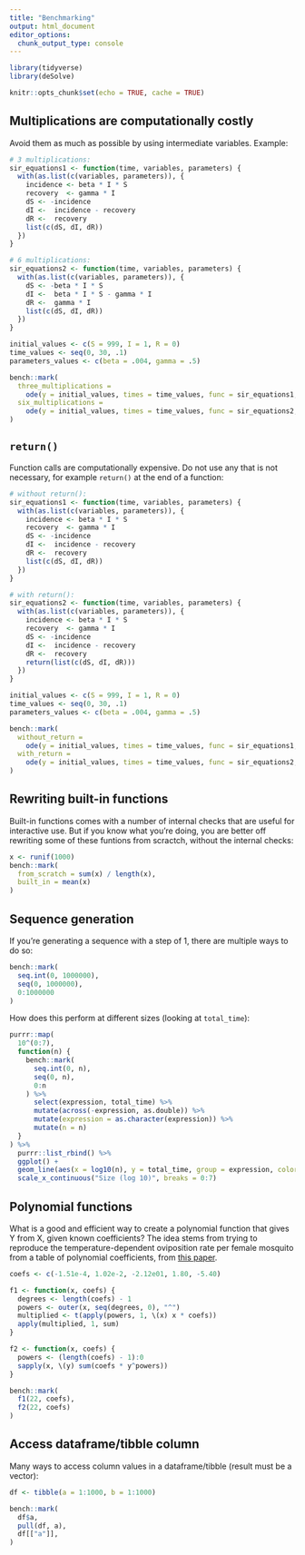```yaml
---
title: "Benchmarking"
output: html_document
editor_options: 
  chunk_output_type: console
---
```


```r
library(tidyverse)
library(deSolve)

knitr::opts_chunk$set(echo = TRUE, cache = TRUE)
```

## Multiplications are computationally costly

Avoid them as much as possible by using intermediate variables. Example:

```r
# 3 multiplications:
sir_equations1 <- function(time, variables, parameters) {
  with(as.list(c(variables, parameters)), {
    incidence <- beta * I * S
    recovery  <- gamma * I
    dS <- -incidence
    dI <-  incidence - recovery
    dR <-  recovery
    list(c(dS, dI, dR))
  })
}

# 6 multiplications:
sir_equations2 <- function(time, variables, parameters) {
  with(as.list(c(variables, parameters)), {
    dS <- -beta * I * S
    dI <-  beta * I * S - gamma * I
    dR <-  gamma * I
    list(c(dS, dI, dR))
  })
}

initial_values <- c(S = 999, I = 1, R = 0)
time_values <- seq(0, 30, .1)
parameters_values <- c(beta = .004, gamma = .5)

bench::mark(
  three_multiplications = 
    ode(y = initial_values, times = time_values, func = sir_equations1, parms = parameters_values),
  six_multiplications = 
    ode(y = initial_values, times = time_values, func = sir_equations2, parms = parameters_values)
)
```

## `return()`

Function calls are computationally expensive. Do not use any that is not
necessary, for example `return()` at the end of a function:

```r
# without return():
sir_equations1 <- function(time, variables, parameters) {
  with(as.list(c(variables, parameters)), {
    incidence <- beta * I * S
    recovery  <- gamma * I
    dS <- -incidence
    dI <-  incidence - recovery
    dR <-  recovery
    list(c(dS, dI, dR))
  })
}

# with return():
sir_equations2 <- function(time, variables, parameters) {
  with(as.list(c(variables, parameters)), {
    incidence <- beta * I * S
    recovery  <- gamma * I
    dS <- -incidence
    dI <-  incidence - recovery
    dR <-  recovery
    return(list(c(dS, dI, dR)))
  })
}

initial_values <- c(S = 999, I = 1, R = 0)
time_values <- seq(0, 30, .1)
parameters_values <- c(beta = .004, gamma = .5)

bench::mark(
  without_return = 
    ode(y = initial_values, times = time_values, func = sir_equations1, parms = parameters_values),
  with_return = 
    ode(y = initial_values, times = time_values, func = sir_equations2, parms = parameters_values)
)
```

## Rewriting built-in functions

Built-in functions comes with a number of internal checks that are useful for
interactive use. But if you know what you're doing, you are better off rewriting
some of these funtions from scractch, without the internal checks:

```r
x <- runif(1000)
bench::mark(
  from_scratch = sum(x) / length(x),
  built_in = mean(x)
)
```

## Sequence generation

If you're generating a sequence with a step of 1, there are multiple ways to do so:

```r
bench::mark(
  seq.int(0, 1000000),
  seq(0, 1000000),
  0:1000000
)
```

How does this perform at different sizes (looking at `total_time`):

```r
purrr::map(
  10^(0:7),
  function(n) {
    bench::mark(
      seq.int(0, n),
      seq(0, n),
      0:n
    ) %>%
      select(expression, total_time) %>%
      mutate(across(-expression, as.double)) %>%
      mutate(expression = as.character(expression)) %>%
      mutate(n = n)
  }
) %>%
  purrr::list_rbind() %>%
  ggplot() +
  geom_line(aes(x = log10(n), y = total_time, group = expression, color = expression)) +
  scale_x_continuous("Size (log 10)", breaks = 0:7)
```


## Polynomial functions

What is a good and efficient way to create a polynomial function that gives Y from X, given known coefficients? The idea stems from trying to reproduce the temperature-dependent oviposition rate per female mosquito from a table of polynomial coefficients, from [this paper](https://www.sciencedirect.com/science/article/pii/S0307904X22005054#sec0006).

```r
coefs <- c(-1.51e-4, 1.02e-2, -2.12e01, 1.80, -5.40)

f1 <- function(x, coefs) {
  degrees <- length(coefs) - 1
  powers <- outer(x, seq(degrees, 0), "^")
  multiplied <- t(apply(powers, 1, \(x) x * coefs))
  apply(multiplied, 1, sum)
}

f2 <- function(x, coefs) {
  powers <- (length(coefs) - 1):0
  sapply(x, \(y) sum(coefs * y^powers))
}

bench::mark(
  f1(22, coefs),
  f2(22, coefs)
)
```

## Access dataframe/tibble column

Many ways to access column values in a dataframe/tibble (result must be a vector):

```r
df <- tibble(a = 1:1000, b = 1:1000)

bench::mark(
  df$a,
  pull(df, a),
  df[["a"]],
)
```
